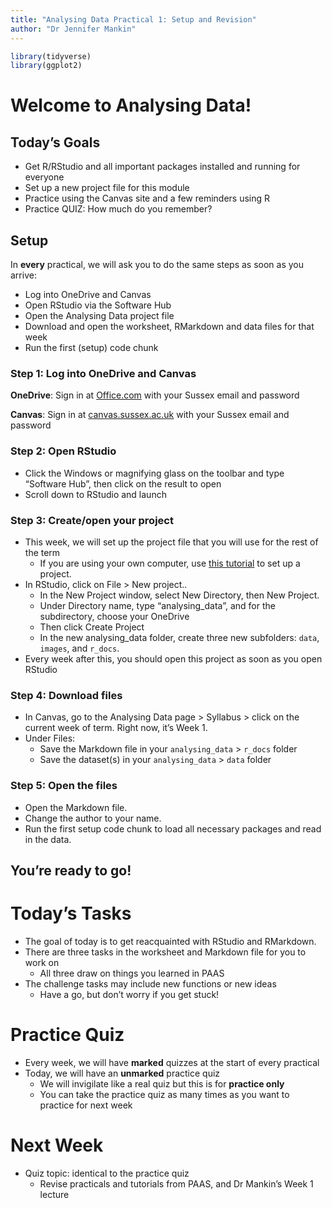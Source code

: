 ---
title: "Analysing Data Practical 1: Setup and Revision"
author: "Dr Jennifer Mankin"
---

```{r setup, include=FALSE}
library(tidyverse)
library(ggplot2)
```

# Welcome to Analysing Data!

## Today's Goals

* Get R/RStudio and all important packages installed and running for everyone
* Set up a new project file for this module
* Practice using the Canvas site and a few reminders using R
* Practice QUIZ: How much do you remember?

## Setup

In **every** practical, we will ask you to do the same steps as soon as you arrive:

* Log into OneDrive and Canvas
* Open RStudio via the Software Hub
* Open the Analysing Data project file
* Download and open the worksheet, RMarkdown and data files for that week
* Run the first (setup) code chunk

### Step 1: Log into OneDrive and Canvas

**OneDrive**: Sign in at [Office.com](office.com) with your Sussex email and password

**Canvas**: Sign in at [canvas.sussex.ac.uk](canvas.sussex.ac.uk) with your Sussex email and password

### Step 2: Open RStudio

* Click the Windows or magnifying glass on the toolbar and type "Software Hub", then click on the result to open
* Scroll down to RStudio and launch

### Step 3: Create/open your project

* This week, we will set up the project file that you will use for the rest of the term
  + If you are using your own computer, use [this tutorial](http://milton-the-cat.rocks/learnr/r/r_getting_started/#section-working-in-rstudio) to set up a project. 
* In RStudio, click on File > New project..
  + In the New Project window, select New Directory, then New Project.
  + Under Directory name, type “analysing_data”, and for the subdirectory, choose your OneDrive
  + Then click Create Project
  + In the new analysing_data folder, create three new subfolders: `data`, `images`, and `r_docs`.
* Every week after this, you should open this project as soon as you open RStudio

### Step 4: Download files

* In Canvas, go to the Analysing Data page > Syllabus > click on the current week of term. Right now, it's Week 1.
* Under Files:
  + Save the Markdown file in your `analysing_data` > `r_docs` folder
  + Save the dataset(s) in your `analysing_data` > `data` folder
  
### Step 5: Open the files

* Open the Markdown file.
* Change the author to your name.
* Run the first setup code chunk to load all necessary packages and read in the data.

## You're ready to go!

# Today's Tasks

* The goal of today is to get reacquainted with RStudio and RMarkdown. 
* There are three tasks in the worksheet and Markdown file for you to work on
  + All three draw on things you learned in PAAS
* The challenge tasks may include new functions or new ideas
  + Have a go, but don't worry if you get stuck!

# Practice Quiz

* Every week, we will have **marked** quizzes at the start of every practical
* Today, we will have an **unmarked** practice quiz
  + We will invigilate like a real quiz but this is for **practice only**
  + You can take the practice quiz as many times as you want to practice for next week
  
# Next Week

* Quiz topic: identical to the practice quiz
  + Revise practicals and tutorials from PAAS, and Dr Mankin's Week 1 lecture
